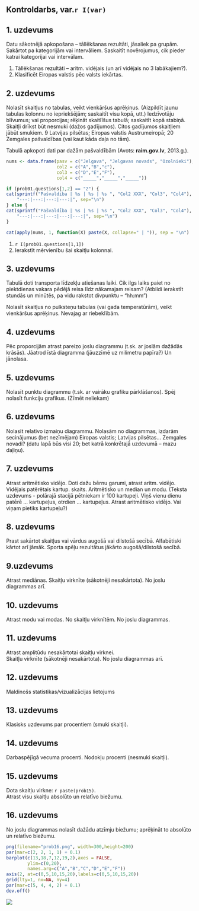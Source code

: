 Kontroldarbs, var.`r I(var)`
----------


## 1. uzdevums

Datu sākotnējā apkopošana – tāllēkšanas rezultāti, jāsaliek pa grupām. 
Sakārtot pa kategorijām vai intervāliem.
Saskaitīt novērojumus, cik pieder katrai kategorijai vai intervālam.

1. Tāllēkšanas rezultāti -- aritm. vidējais 
(un arī vidējais no 3 labākajiem?).
1. Klasificēt Eiropas valstis pēc valsts iekārtas. 


## 2. uzdevums

Nolasīt skaitļus no tabulas, veikt vienkāršus aprēķinus. 
(Aizpildīt jaunu tabulas kolonnu no iepriekšējām; saskaitīt visu kopā, utt.)
Iedzīvotāju blīvumus; vai proporcijas; rēķināt skaitlīšus tabulā; 
saskaitīt kopā stabiņā. Skaitļi drīkst būt nesmuki (dažos gadījumos). 
Citos gadījumos skaitļiem jābūt smukiem. 
9 Latvijas pilsētas; Eiropas valstis Austrumeiropā; 20 Zemgales pašvaldības
(vai kaut kāda daļa no tām).


Tabulā apkopoti dati par dažām pašvaldībām (Avots: **raim.gov.lv**, 2013.g.).

```{r createtable, results='asis', echo=FALSE}
nums <- data.frame(pasv = c("Jelgava", "Jelgavas novads", "Ozolnieki"), 
                   col2 = c("A","B","c"),
                   col3 = c("D","E","F"), 
                   col4 = c("_____","_____","_____"))

if (prob01.questions[1,2] == "2") {
cat(sprintf("Pašvaldība | %s | %s | %s ", "Col2 XXX", "Col3", "Col4"),    
    "---:|---:|---:|---:|", sep="\n")
} else {
cat(sprintf("Pašvaldība | %s | %s | %s ", "Col2 XXX", "Col3", "Col4"),    
    "---:|---:|---:|---:|---:|", sep="\n")
} 

cat(apply(nums, 1, function(X) paste(X, collapse=" | ")), sep = "\n")
```


1. `r I(prob01.questions[1,1])`
1. Ierakstīt mērvienību šai skaitļu kolonnai.


## 3. uzdevums

Tabulā doti transporta līdzekļu atiešanas laiki. Cik ilgs laiks paiet 
no piektdienas vakara pēdējā reisa līdz nākamajam reisam? 
(Atbildi ierakstīt stundās un minūtēs, pa vidu rakstot divpunktu -- "hh:mm")

Nolasīt skaitļus no pulksteņu tabulas (vai gada temperatūrām), 
veikt vienkāršus aprēķinus. Nevajag ar riebeklībām. 


## 4. uzdevums

Pēc proporcijām atrast pareizo joslu diagrammu 
(t.sk. ar joslām dažādās krāsās). 
Jāatrod īstā diagramma (jāuzzīmē uz milimetru papīra?) Un jānolasa. 


## 5. uzdevums

Nolasīt punktu diagrammu (t.sk. ar vairāku grafiku pārklāšanos). 
Spēj nolasīt funkciju grafikus. (Zīmēt neliekam)

## 6. uzdevums  

Nolasīt relatīvo izmaiņu diagrammu.
Nolasām no diagrammas, izdarām secinājumus (bet nezīmējam) 
Eiropas valstis; Latvijas pilsētas… 
Zemgales novadi? (datu lapā būs visi 20; bet katrā konkrētajā uzdevumā – mazu daļiņu). 


## 7. uzdevums 

Atrast aritmētisko vidējo. 
Doti dažu bērnu garumi, atrast aritm. vidējo.
Vidējais patērētais kartup. skaits. 
Aritmētisko un median un modu. 
(Teksta uzdevums - polārajā stacijā pētniekam ir 100 kartupeļi. 
Viņš vienu dienu patērē ... kartupeļus, otrdien ... kartupeļus.
Atrast aritmētisko vidējo. Vai viņam pietiks kartupeļu?)

## 8. uzdevums

Prast sakārtot skaitļus vai vārdus augošā vai dilstošā secībā. 
Alfabētiski kārtot arī jāmāk. 
Sporta spēļu rezultātus jākārto augošā/dilstošā secībā.

## 9.uzdevums 

Atrast mediānas. Skaitļu virknīte (sākotnēji nesakārtota). 
No joslu diagrammas arī. 

## 10. uzdevums	

Atrast modu vai modas.  No skaitļu virknītēm. No joslu diagrammas. 

## 11. uzdevums

Atrast amplitūdu nesakārtotai skaitļu virknei.  
Skaitļu virknīte (sākotnēji nesakārtota). No joslu diagrammas arī.  

## 12. uzdevums 

Maldinošs statistikas/vizualizācijas lietojums

## 13. uzdevums 	

Klasisks uzdevums par procentiem (smuki skaitļi). 

## 14. uzdevums

Darbaspējīgā vecuma procenti. Nodokļu procenti (nesmuki skaitļi).

## 15. uzdevums

Dota skaitļu virkne: `r paste(prob15)`.  
Atrast visu skaitļu absolūto un relatīvo biežumu. 

## 16. uzdevums

No joslu diagrammas nolasīt dažādu atzīmju biežumu; aprēķināt to absolūto un relatīvo biežumu.

```{r, echo=FALSE, out.width=200, out.height=100}
png(filename="prob16.png", width=300,height=200)
par(mar=c(2, 2, 1, 1) + 0.1)
barplot(c(13,18,7,12,19,2),axes = FALSE,
        ylim=c(0,20),
        names.arg=c("A","B","C","D","E","F"))
axis(2, at=c(0,5,10,15,20),labels=c(0,5,10,15,20))
grid(lty=1, nx=NA, ny=4)
par(mar=c(5, 4, 4, 2) + 0.1)
dev.off()
```

![](prob16.png)

